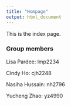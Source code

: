 ```yaml
---
title: "Hompage"
output: html_document
---
```

This is the index page.

### Group members
Lisa Pardee: lmp2234 

Cindy Ho: cjh2248  

Nasiha Hussain: nh2796 

Yucheng Zhao: yz4990 